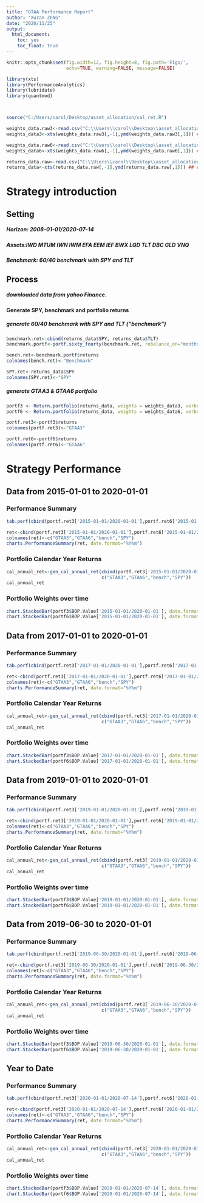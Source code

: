 ```yaml
---
title: "GTAA Performance Report"
author: "Xuran ZENG"
date: "2020/11/25"
output: 
  html_document: 
    toc: yes
    toc_float: true  
---
```


```r
knitr::opts_chunk$set(fig.width=12, fig.height=8, fig.path='Figs/',
                      echo=TRUE, warning=FALSE, message=FALSE)
```

```r
library(xts)
library(PerformanceAnalytics)
library(lubridate)
library(quantmod)



source("C:/Users/carol/Desktop/asset_allocation/cal_ret.R")


```

```r
weights_data.raw3<-read.csv("C:\\Users\\carol\\Desktop\\asset_allocation\\GTAA\\assets_weights3.csv") ## read in weights data 
weights_data3<-xts(weights_data.raw3[,-1],ymd(weights_data.raw3[,1])) ## convert to xts

weights_data.raw6<-read.csv("C:\\Users\\carol\\Desktop\\asset_allocation\\GTAA\\assets_weights6.csv") ## read in weights data 
weights_data6<-xts(weights_data.raw6[,-1],ymd(weights_data.raw6[,1])) ## convert to xts

returns_data.raw<-read.csv("C:\\Users\\carol\\Desktop\\asset_allocation\\GTAA\\assets_returns.csv") ## read in returns data 
returns_data<-xts(returns_data.raw[,-1],ymd(returns_data.raw[,1])) ## convert to xts
```

# Strategy introduction
## Setting

##### Horizon: 2008-01-01/2020-07-14
##### Assets:IWD	MTUM	IWN	IWM	EFA	EEM	IEF	BWX	LQD	TLT	DBC	GLD	VNQ
##### Benchmark: 60/40 benchmark with SPY and TLT


## Process
##### downloaded data from yahoo Finance.

#### Generate SPY, benchmark and portfolio returns
##### generate 60/40 benchmark with SPY and TLT (“benchmark”)
```r
benchmark.ret<-cbind(returns_data$SPY, returns_data$TLT)
benchmark.portf<-portf.sixty_fourty(benchmark.ret, rebalance_on="months", verbose=T)
```

```r
bench.ret<-benchmark.portf$returns
colnames(bench.ret)<-"Benchmark"

SPY.ret<-returns_data$SPY
colnames(SPY.ret)<-"SPY"
```

##### generate GTAA3 & GTAA6 portfolio 
```r
portf3 <- Return.portfolio(returns_data, weights = weights_data3, verbose=T)
portf6 <- Return.portfolio(returns_data, weights = weights_data6, verbose=T)

portf.ret3<-portf3$returns
colnames(portf.ret3)<-"GTAA3"

portf.ret6<-portf6$returns
colnames(portf.ret6)<-"GTAA6"


```

# Strategy Performance

## Data from 2015-01-01 to 2020-01-01
### Performance Summary
```r
tab.perf(cbind(portf.ret3['2015-01-01/2020-01-01'],portf.ret6['2015-01-01/2020-01-01'], bench.ret['2015-01-01/2020-01-01'],SPY.ret['2015-01-01/2020-01-01']))
```

```r
ret<-cbind(portf.ret3['2015-01-01/2020-01-01'],portf.ret6['2015-01-01/2020-01-01'], bench.ret['2015-01-01/2020-01-01'],SPY.ret['2015-01-01/2020-01-01'])
colnames(ret)<-c("GTAA3","GTAA6","bench","SPY")
charts.PerformanceSummary(ret, date.format="%Y%m")
```

### Portfolio Calendar Year Returns
```r

cal_annual_ret<-gen_cal_annual_ret(cbind(portf.ret3['2015-01-01/2020-01-01'],portf.ret6['2015-01-01/2020-01-01'], bench.ret['2015-01-01/2020-01-01'],SPY.ret['2015-01-01/2020-01-01']),
                                   c("GTAA3","GTAA6","bench","SPY"))
cal_annual_ret

```

### Portfolio Weights over time
```r
chart.StackedBar(portf3$BOP.Value['2015-01-01/2020-01-01'], date.format="%y/%m", colorset=rainbow12equal, border=NA) 
chart.StackedBar(portf6$BOP.Value['2015-01-01/2020-01-01'], date.format="%y/%m", colorset=rainbow12equal, border=NA) 
```


## Data from 2017-01-01 to 2020-01-01
### Performance Summary
```r
tab.perf(cbind(portf.ret3['2017-01-01/2020-01-01'],portf.ret6['2017-01-01/2020-01-01'], bench.ret['2017-01-01/2020-01-01'],SPY.ret['2017-01-01/2020-01-01']))
```

```r
ret<-cbind(portf.ret3['2017-01-01/2020-01-01'],portf.ret6['2017-01-01/2020-01-01'], bench.ret['2017-01-01/2020-01-01'],SPY.ret['2017-01-01/2020-01-01'])
colnames(ret)<-c("GTAA3","GTAA6","bench","SPY")
charts.PerformanceSummary(ret, date.format="%Y%m")
```

### Portfolio Calendar Year Returns
```r

cal_annual_ret<-gen_cal_annual_ret(cbind(portf.ret3['2017-01-01/2020-01-01'],portf.ret6['2017-01-01/2020-01-01'], bench.ret['2017-01-01/2020-01-01'],SPY.ret['2017-01-01/2020-01-01']),
                                   c("GTAA3","GTAA6","bench","SPY"))
cal_annual_ret

```

### Portfolio Weights over time
```r
chart.StackedBar(portf3$BOP.Value['2017-01-01/2020-01-01'], date.format="%y/%m", colorset=rainbow12equal, border=NA) 
chart.StackedBar(portf6$BOP.Value['2017-01-01/2020-01-01'], date.format="%y/%m", colorset=rainbow12equal, border=NA) 
```


## Data from 2019-01-01 to 2020-01-01
### Performance Summary
```r
tab.perf(cbind(portf.ret3['2019-01-01/2020-01-01'],portf.ret6['2019-01-01/2020-01-01'], bench.ret['2019-01-01/2020-01-01'],SPY.ret['2019-01-01/2020-01-01']))
```

```r
ret<-cbind(portf.ret3['2019-01-01/2020-01-01'],portf.ret6['2019-01-01/2020-01-01'], bench.ret['2019-01-01/2020-01-01'],SPY.ret['2019-01-01/2020-01-01'])
colnames(ret)<-c("GTAA3","GTAA6","bench","SPY")
charts.PerformanceSummary(ret, date.format="%Y%m")
```

### Portfolio Calendar Year Returns
```r

cal_annual_ret<-gen_cal_annual_ret(cbind(portf.ret3['2019-01-01/2020-01-01'],portf.ret6['2019-01-01/2020-01-01'], bench.ret['2019-01-01/2020-01-01'],SPY.ret['2019-01-01/2020-01-01']),
                                   c("GTAA3","GTAA6","bench","SPY"))
cal_annual_ret

```

### Portfolio Weights over time
```r
chart.StackedBar(portf3$BOP.Value['2019-01-01/2020-01-01'], date.format="%y/%m", colorset=rainbow12equal, border=NA) 
chart.StackedBar(portf6$BOP.Value['2019-01-01/2020-01-01'], date.format="%y/%m", colorset=rainbow12equal, border=NA) 
```

## Data from 2019-06-30 to 2020-01-01
### Performance Summary
```r
tab.perf(cbind(portf.ret3['2019-06-30/2020-01-01'],portf.ret6['2019-06-30/2020-01-01'], bench.ret['2019-06-30/2020-01-01'],SPY.ret['2019-06-30/2020-01-01']))
```

```r
ret<-cbind(portf.ret3['2019-06-30/2020-01-01'],portf.ret6['2019-06-30/2020-01-01'], bench.ret['2019-06-30/2020-01-01'],SPY.ret['2019-06-30/2020-01-01'])
colnames(ret)<-c("GTAA3","GTAA6","bench","SPY")
charts.PerformanceSummary(ret, date.format="%Y%m")
```

### Portfolio Calendar Year Returns
```r

cal_annual_ret<-gen_cal_annual_ret(cbind(portf.ret3['2019-06-30/2020-01-01'],portf.ret6['2019-06-30/2020-01-01'], bench.ret['2019-06-30/2020-01-01'],SPY.ret['2019-06-30/2020-01-01']),
                                   c("GTAA3","GTAA6","bench","SPY"))
cal_annual_ret

```

### Portfolio Weights over time
```r
chart.StackedBar(portf3$BOP.Value['2019-06-30/2020-01-01'], date.format="%y/%m", colorset=rainbow12equal, border=NA) 
chart.StackedBar(portf6$BOP.Value['2019-06-30/2020-01-01'], date.format="%y/%m", colorset=rainbow12equal, border=NA) 
```

## Year to Date
### Performance Summary
```r
tab.perf(cbind(portf.ret3['2020-01-01/2020-07-14'],portf.ret6['2020-01-01/2020-07-14'], bench.ret['2020-01-01/2020-07-14'],SPY.ret['2020-01-01/2020-07-14']))
```

```r
ret<-cbind(portf.ret3['2020-01-01/2020-07-14'],portf.ret6['2020-01-01/2020-07-14'], bench.ret['2020-01-01/2020-07-14'],SPY.ret['2020-01-01/2020-07-14'])
colnames(ret)<-c("GTAA3","GTAA6","bench","SPY")
charts.PerformanceSummary(ret, date.format="%Y%m")
```

### Portfolio Calendar Year Returns
```r

cal_annual_ret<-gen_cal_annual_ret(cbind(portf.ret3['2020-01-01/2020-07-14'],portf.ret6['2020-01-01/2020-07-14'], bench.ret['2020-01-01/2020-07-14'],SPY.ret['2020-01-01/2020-07-14']),
                                   c("GTAA3","GTAA6","bench","SPY"))
cal_annual_ret

```

### Portfolio Weights over time
```r
chart.StackedBar(portf3$BOP.Value['2020-01-01/2020-07-14'], date.format="%y/%m", colorset=rainbow12equal, border=NA) 
chart.StackedBar(portf6$BOP.Value['2020-01-01/2020-07-14'], date.format="%y/%m", colorset=rainbow12equal, border=NA)
```